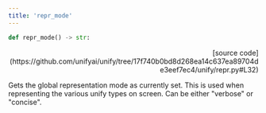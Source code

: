 ```yaml
---
title: 'repr_mode'
---
```


```python
def repr_mode() -> str:
```

<p align="right">[source code](https://github.com/unifyai/unify/tree/17f740b0bd8d268ea14c637ea89704de3eef7ec4/unify/repr.py#L32)</p>

Gets the global representation mode as currently set. This is used when representing
the various unify types on screen. Can be either "verbose" or "concise".